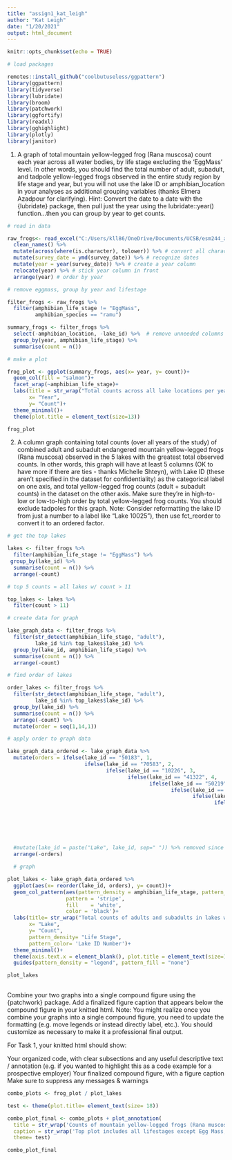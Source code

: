 ```yaml
---
title: "assign1_kat_leigh"
author: "Kat Leigh"
date: "1/20/2021"
output: html_document
---
```


```r
knitr::opts_chunk$set(echo = TRUE)

# load packages

remotes::install_github("coolbutuseless/ggpattern")
library(ggpattern)
library(tidyverse)
library(lubridate)
library(broom)
library(patchwork)
library(ggfortify)
library(readxl)
library(gghighlight)
library(plotly)
library(janitor)

```
1. A graph of total mountain yellow-legged frog (Rana muscosa) count each year across all water bodies, by life stage excluding the ‘EggMass’ level. In other words, you should find the total number of adult, subadult, and tadpole yellow-legged frogs observed in the entire study region by life stage and year, but you will not use the lake ID or amphibian_location in your analyses as additional grouping variables (thanks Elmera Azadpour for clarifying). Hint: Convert the date to a date with the {lubridate} package, then pull just the year using the lubridate::year() function...then you can group by year to get counts.

```r
# read in data

raw_frogs<- read_excel("C:/Users/kll86/OneDrive/Documents/UCSB/esm244_assign1_kat_leigh/esm244_ass1/sierra_amphibians_esm244.xlsx") %>% 
  clean_names() %>% 
  mutate(across(where(is.character), tolower)) %>% # convert all characters to lowercase
  mutate(survey_date = ymd(survey_date)) %>% # recognize dates
  mutate(year = year(survey_date)) %>% # create a year column
  relocate(year) %>% # stick year column in front
  arrange(year) # order by year

# remove eggmass, group by year and lifestage

filter_frogs <- raw_frogs %>%
  filter(amphibian_life_stage != "EggMass",
         amphibian_species == "ramu")

summary_frogs <- filter_frogs %>%
  select(-amphibian_location, -lake_id) %>%  # remove unneeded columns
  group_by(year, amphibian_life_stage) %>% 
  summarise(count = n())

# make a plot

frog_plot <- ggplot(summary_frogs, aes(x= year, y= count))+
  geom_col(fill = "salmon")+
  facet_wrap(~amphibian_life_stage)+
  labs(title = str_wrap("Total counts across all lake locations per year for each lifestage", 100),
       x= "Year",
       y= "Count")+
  theme_minimal()+
  theme(plot.title = element_text(size=13))

frog_plot

```
2. A column graph containing total counts (over all years of the study) of combined adult and subadult endangered mountain yellow-legged frogs (Rana muscosa) observed in the 5 lakes with the greatest total observed counts. In other words, this graph will have at least 5 columns (OK to have more if there are ties - thanks Michelle Shteyn), with Lake ID (these aren’t specified in the dataset for confidentiality) as the categorical label on one axis, and total yellow-legged frog counts (adult + subadult counts) in the dataset on the other axis. Make sure they’re in high-to-low or low-to-high order by total yellow-legged frog counts. You should exclude tadpoles for this graph. Note: Consider reformatting the lake ID from just a number to a label like “Lake 10025”), then use fct_reorder to convert it to an ordered factor.

```r
# get the top lakes

lakes <- filter_frogs %>%
  filter(amphibian_life_stage != "EggMass") %>% 
 group_by(lake_id) %>% 
  summarise(count = n()) %>% 
  arrange(-count) 

# top 5 counts = all lakes w/ count > 11

top_lakes <- lakes %>% 
  filter(count > 11)

# create data for graph

lake_graph_data <- filter_frogs %>% 
  filter(str_detect(amphibian_life_stage, "adult"),
         lake_id %in% top_lakes$lake_id) %>% 
  group_by(lake_id, amphibian_life_stage) %>% 
  summarise(count = n()) %>% 
  arrange(-count)

# find order of lakes

order_lakes <- filter_frogs %>% 
  filter(str_detect(amphibian_life_stage, "adult"),
         lake_id %in% top_lakes$lake_id) %>% 
  group_by(lake_id) %>% 
  summarise(count = n()) %>% 
  arrange(-count) %>%
  mutate(order = seq(1,14,1))

# apply order to graph data

lake_graph_data_ordered <- lake_graph_data %>% 
  mutate(orders = ifelse(lake_id == "50183", 1,
                         ifelse(lake_id == "70583", 2,
                                ifelse(lake_id == "10226", 3,
                                       ifelse(lake_id == "41322", 4,
                                              ifelse(lake_id == "50219", 5,
                                                     ifelse(lake_id == "10101", 6,
                                                            ifelse(lake_id == "11332", 7,
                                                                   ifelse(lake_id == "10249", 8,
                                                                          ifelse(lake_id == "10276", 9,
                                                                                 ifelse(lake_id == "10286", 10,
                                                                                        ifelse(lake_id == "10408", 11,
                                                                                               ifelse(lake_id == "50731", 12,
                                                                                                      ifelse(lake_id == "10206", 13,
                                                                                                             ifelse(lake_id == "10090", 14, 0))))))))))))))) %>% 
  #mutate(lake_id = paste("Lake", lake_id, sep=" ")) %>% removed since this makes the labels on the graph too long
  arrange(-orders)

  # graph

plot_lakes <- lake_graph_data_ordered %>% 
  ggplot(aes(x= reorder(lake_id, orders), y= count))+
  geom_col_pattern(aes(pattern_density = amphibian_life_stage, pattern_fill = as.factor(lake_id), pattern_color = as.factor(lake_id)),
                   pattern = 'stripe',
                   fill    = 'white',
                   color = 'black')+
  labs(title= str_wrap("Total counts of adults and subadults in lakes with highest frog abundance", 50),
       x= "Lake",
       y= "Count",
       pattern_density= "Life Stage",
       pattern_color= 'Lake ID Number')+
  theme_minimal()+
  theme(axis.text.x = element_blank(), plot.title = element_text(size=13), legend.box = "horizontal")+
  guides(pattern_density = "legend", pattern_fill = "none")

plot_lakes
  
```

Combine your two graphs into a single compound figure using the {patchwork} package. Add a finalized figure caption that appears below the compound figure in your knitted html. Note: You might realize once you combine your graphs into a single compound figure, you need to update the formatting (e.g. move legends or instead directly label, etc.). You should customize as necessary to make it a professional final output.

For Task 1, your knitted html should show: 

Your organized code, with clear subsections and any useful descriptive text / annotation (e.g. if you wanted to highlight this as a code example for a prospective employer)
Your finalized compound figure, with a figure caption
Make sure to suppress any messages & warnings

```r

combo_plots <- frog_plot / plot_lakes

test <- theme(plot.title= element_text(size= 18))

combo_plot_final <- combo_plots + plot_annotation(
  title = str_wrap('Counts of mountain yellow-legged frogs (Rana muscosa) between 1995 and 2002', 50),
  caption = str_wrap('Top plot includes all lifestages except Egg Mass, and all lake locations. Lower plot contains only adult and subadult lifestages, and only counts for lakes where Rana muscosa are most abundant (i.e. where the total count at a lake exceeded 11 individuals). Lakes are given reference ID numbers in order to preserve confidentiality.', 130),
  theme= test)

combo_plot_final
  

```

